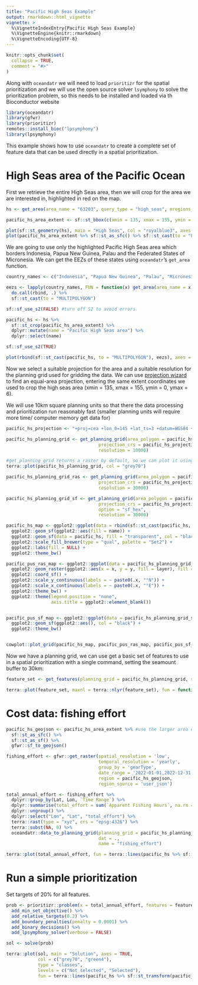 ```yaml
---
title: "Pacific High Seas Example"
output: rmarkdown::html_vignette
vignette: >
  %\VignetteIndexEntry{Pacific High Seas Example}
  %\VignetteEngine{knitr::rmarkdown}
  %\VignetteEncoding{UTF-8}
---
```


```r
knitr::opts_chunk$set(
  collapse = TRUE,
  comment = "#>"
)
```

Along with `oceandatr` we will need to load `prioritizr` for the spatial prioritization and we will use the open source solver `lsymphony` to solve the prioritization problem, so this needs to be installed and loaded via th Bioconductor website 

```r
library(oceandatr)
library(gfwr)
library(prioritizr)
remotes::install_bioc("lpsymphony")
library(lpsymphony)
```

This example shows how to use `oceandatr` to create a complete set of feature data that can be used directly in a spatial prioritization. 

# High Seas area of the Pacific Ocean

First we retrieve the entire High Seas area, then we will crop for the area we are interested in, highlighted in red on the map.

```r
hs <- get_area(area_name = "63203", query_type = "high_seas", mregions_column = "mrgid")

pacific_hs_area_extent <- sf::st_bbox(c(xmin = 135, xmax = 155, ymin = 0, ymax = 6), crs = 4326)

plot(sf::st_geometry(hs), main = "High Seas", col = "royalblue3", axes = TRUE, las = 1)
plot(pacific_hs_area_extent %>% sf::st_as_sfc() %>% sf::st_cast(to = "LINESTRING"), col = "red", add = TRUE)
```

We are going to use only the highlighted Pacific High Seas area which borders Indonesia, Papua New Guinea, Palau and the Federated States of Micronesia. We can get the EEZs of these states using `oceandatr`'s `get_area` function.

```r

country_names <- c("Indonesia", "Papua New Guinea", "Palau", "Micronesia")

eezs <- lapply(country_names, FUN = function(x) get_area(area_name = x) %>% dplyr::select(territory1) %>% dplyr::rename(name = territory1)) %>% 
  do.call(rbind, .) %>% 
  sf::st_cast(to = "MULTIPOLYGON")
```


```r
sf::sf_use_s2(FALSE) #turn off S2 to avoid errors

pacific_hs <- hs %>% 
  sf::st_crop(pacific_hs_area_extent) %>% 
  dplyr::mutate(name = "Pacific High Seas area") %>% 
  dplyr::select(name)

sf::sf_use_s2(TRUE)

plot(rbind(sf::st_cast(pacific_hs, to = "MULTIPOLYGON"), eezs), axes = TRUE, las = 1, main = NULL, key.pos = 4)
```

Now we select a suitable projection for the area and a suitable resolution for the planning grid used for gridding the data. We can use [projection wizard](https://projectionwizard.org) to find an equal-area projection, entering the same extent coordinates we used to crop the high seas area (xmin = 135, xmax = 155, ymin = 0, ymax = 6). 

We will use 10km square planning units so that there the data processing and prioritization run reasonably fast (smaller planning units will require more time/ computer memory get data for)

```r

pacific_hs_projection <- "+proj=cea +lon_0=145 +lat_ts=3 +datum=WGS84 +units=m +no_defs"

pacific_hs_planning_grid <- get_planning_grid(area_polygon = pacific_hs,
                                   projection_crs = pacific_hs_projection,
                                   resolution = 10000) 

#get_planning_grid returns a raster by default, so we can plot it using the terra package
terra::plot(pacific_hs_planning_grid, col = "grey70")
```

```r

pacific_hs_planning_grid_ras <- get_planning_grid(area_polygon = pacific_hs,
                                   projection_crs = pacific_hs_projection,
                                   resolution = 30000) 

pacific_hs_planning_grid_sf <- get_planning_grid(area_polygon = pacific_hs,
                                   projection_crs = pacific_hs_projection,
                                   option = "sf_hex",
                                   resolution = 30000)

pacific_hs_map <- ggplot2::ggplot(data = rbind(sf::st_cast(pacific_hs, to = "MULTIPOLYGON"), eezs)) +
  ggplot2::geom_sf(ggplot2::aes(fill = name)) +
  ggplot2::geom_sf(data = pacific_hs, fill = "transparent", col = "black", lwd = 0.4) +
  ggplot2::scale_fill_brewer(type = "qual", palette = "Set2") +
  ggplot2::labs(fill = NULL) +
  ggplot2::theme_bw()

pacific_pus_ras_map <- ggplot2::ggplot(data = pacific_hs_planning_grid_ras %>% terra::project("epsg:4326") %>%  terra::as.data.frame(xy = TRUE)) +
  ggplot2::geom_raster(ggplot2::aes(x = x, y = y, fill = layer), fill = "grey70") +
  ggplot2::coord_sf() +
  ggplot2::scale_y_continuous(labels = ~ paste0(.x, "°N")) +
  ggplot2::scale_x_continuous(labels = ~ paste0(.x, "°E")) +
  ggplot2::theme_bw() +
  ggplot2::theme(legend.position = "none",
                 axis.title = ggplot2::element_blank())


pacific_pus_sf_map <- ggplot2::ggplot(data = pacific_hs_planning_grid_sf) +
  ggplot2::geom_sf(ggplot2::aes(), col = "black") +
  ggplot2::theme_bw()


cowplot::plot_grid(pacific_hs_map, pacific_pus_ras_map, pacific_pus_sf_map, ncol = 1, labels = "auto", label_size = 12, rel_heights = c(1.5, 1, 1), rel_widths = c(2, 3, 3), align = "v", axis = "r ")
```

Now we have a planning grid, we can use get a basic set of features to use in a spatial prioritization with a single command, setting the seamount buffer to 30km:

```r
feature_set <- get_features(planning_grid = pacific_hs_planning_grid, seamount_buffer = 30000)

terra::plot(feature_set, maxnl = terra::nlyr(feature_set), fun = function(x)terra::lines(pacific_hs %>% sf::st_transform(pacific_hs_projection))) #set maximum number of layers to plot to the same as the number of layers in the feature set
```

# Cost data: fishing effort

```r
pacific_hs_geojson <- pacific_hs_area_extent %>% #use the larger area extent because using just the pacific_hs polygon results in a slightly truncated area
  sf::st_as_sfc() %>% 
  sf::st_as_sf() %>% 
  gfwr::sf_to_geojson()

fishing_effort <- gfwr::get_raster(spatial_resolution = 'low',
                                   temporal_resolution = 'yearly',
                                   group_by = 'gearType', 
                                   date_range = '2022-01-01,2022-12-31',
                                   region = pacific_hs_geojson,
                                   region_source = 'user_json')

total_annual_effort <- fishing_effort %>% 
  dplyr::group_by(Lat, Lon, `Time Range`) %>% 
  dplyr::summarise(total_effort = sum(`Apparent Fishing Hours`, na.rm = TRUE)) %>% 
  dplyr::ungroup() %>% 
  dplyr::select("Lon", "Lat", "total_effort") %>%
  terra::rast(type = "xyz", crs = "epsg:4326") %>% 
  terra::subst(NA, 0) %>% 
  oceandatr::data_to_planning_grid(planning_grid = pacific_hs_planning_grid,
                                   dat = .,
                                   name = "fishing_effort")

terra::plot(total_annual_effort, fun = terra::lines(pacific_hs %>% sf::st_transform(pacific_hs_projection)))
```

# Run a simple prioritization

Set targets of 20% for all features.

```r
prob <- prioritizr::problem(x = total_annual_effort, features = feature_set) %>% 
  add_min_set_objective() %>% 
  add_relative_targets(0.2) %>% 
  add_boundary_penalties(penalty = 0.0001) %>% 
  add_binary_decisions() %>% 
  add_lpsymphony_solver(verbose = FALSE)

sol <- solve(prob)

terra::plot(sol, main = "Solution", axes = TRUE, 
            col = c("grey70", "green4"),
            type = "classes",
            levels = c("Not selected", "Selected"),
            fun = terra::lines(pacific_hs %>% sf::st_transform(pacific_hs_projection)))
```

